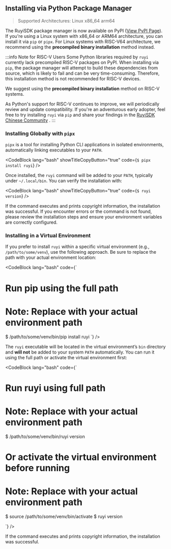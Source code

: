 
## Installing via Python Package Manager
> Supported Architectures: Linux x86_64 arm64

The RuyiSDK package manager is now available on PyPI ([View PyPI Page](https://pypi.org/project/ruyi/)).
If you're using a Linux system with x86_64 or ARM64 architecture, you can install it via `pip` or `pipx`. For Linux systems with RISC-V64 architecture, we recommend using the **precompiled binary installation** method instead.

:::info Note for RISC-V Users
Some Python libraries required by `ruyi` currently lack precompiled RISC-V packages on PyPI. When installing via `pip`, the package manager will attempt to build these dependencies from source, which is likely to fail and can be very time-consuming. Therefore, this installation method is not recommended for RISC-V devices.

We suggest using the **precompiled binary installation** method on RISC-V systems.

As Python's support for RISC-V continues to improve, we will periodically review and update compatibility. If you're an adventurous early adopter, feel free to try installing `ruyi` via `pip` and share your findings in the  [RuyiSDK Chinese Community](https://ruyisdk.cn/) .
:::

### Installing Globally with `pipx`
`pipx` is a tool for installing Python CLI applications in isolated environments, automatically linking executables to your `PATH`.

<CodeBlock lang="bash" showTitleCopyButton="true" code={`
$ pipx install ruyi
`} />

Once installed, the `ruyi` command will be added to your `PATH`, typically under `~/.local/bin`. You can verify the installation with:

<CodeBlock lang="bash" showTitleCopyButton="true" code={`
$ ruyi version
`} />

If the command executes and prints copyright information, the installation was successful. If you encounter errors or the command is not found, please review the installation steps and ensure your environment variables are correctly configured.


### Installing in a Virtual Environment
If you prefer to install `ruyi` within a specific virtual environment (e.g., `/path/to/some/venv`), use the following approach. Be sure to replace the path with your actual environment location:

<CodeBlock lang="bash" code={`
# Run pip using the full path
# Note: Replace with your actual environment path
$ /path/to/some/venv/bin/pip install ruyi
`} />

The `ruyi` executable will be located in the virtual environment’s `bin` directory and **will not** be added to your system `PATH` automatically. You can run it using the full path or activate the virtual environment first:

<CodeBlock lang="bash" code={`
# Run ruyi using full path
# Note: Replace with your actual environment path
$ /path/to/some/venv/bin/ruyi version

# Or activate the virtual environment before running
# Note: Replace with your actual environment path
$ source /path/to/some/venv/bin/activate
$ ruyi version

`} />

If the command executes and prints copyright information, the installation was successful.
